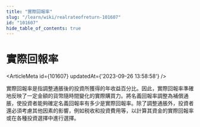 ```yaml
---
title: "實際回報率"
slug: "/learn/wiki/realrateofreturn-101607"
id: "101607"
hide_table_of_contents: true
---
```



# 實際回報率

<ArticleMeta id={101607} updatedAt={'2023-09-26 13:58:58'} />
<div className='border-solid border-b border-t-0 my-4 border-[var(--ifm-color-gray-300)]' />

實際回報率是指調整通脹後的投資所獲得的年收益百分比。因此，實際回報率準確地反映了一定金額的貨幣隨時間變化的實際購買力。將名義回報率調整為補償通脹，使投資者能夠確定名義回報率有多少是實際回報率。除了調整通脹外，投資者還必須考慮其他因素的影響，例如税收和投資費用等，以計算其資金的實際回報率或在各種投資選擇中進行選擇。
